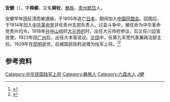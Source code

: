 '''安健'''（{{bd|1877年|8月22日|1929年|10月12日|catIdx=an安}}），字'''舜卿'''，又名'''舜钦'''，[[彝族|彝族]]，[[贵州|贵州]][[郎岱|郎岱]]人。

安健早年因反清而被通辑，于1905年逃亡[[日本|日本]]，期间加入[[中国同盟会|中国同盟会]]。回国后，于1914年加入[[中华革命党|中华革命党]]并任贵州支部负责人。讨袁斗争中，被任命为中华革命党贵州司令。1918年[[孙中山|孙中山]]组织[[大元帅府|大元帅府]]时，出任大元帅府参议，后又任川边宣抚使。1923年回[[广州|广州]]后，出任大本营谘议。[[北伐|北伐]]中，任第九军党代表兼政治部主任。1929年在[[昆明|昆明]]逝世。后被国民政府追赠为陆军上将。<ref name="kmt">{{cite book|title=《中国国民党百年人物全书》|publisher=团结出版社|year=2005}}</ref><ref>{{cite web|url=http://www.gzdaxx.gov.cn/gzdaxx/djgz/gzmr/2009-07-16/1060.html|title=安健|publisher=贵州档案信息网|deadurl=yes|archiveurl=https://web.archive.org/web/20100423192844/http://www.gzdaxx.gov.cn/gzdaxx/djgz/gzmr/2009-07-16/1060.html|archivedate=2010-04-23|access-date=2010-11-12}}</ref>

== 参考资料 ==
{{reflist}}

{{DEFAULTSORT:An安}}
[[Category:中华民国陆军上将|Category:中华民国陆军上将]]
[[Category:彝族人|Category:彝族人]]
[[Category:六盘水人|Category:六盘水人]]
[[Category:安姓|J健]]